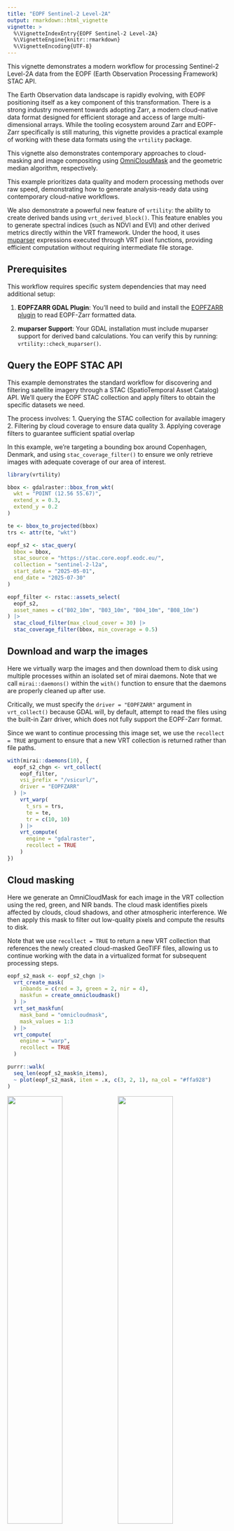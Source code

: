 ```yaml
---
title: "EOPF Sentinel-2 Level-2A"
output: rmarkdown::html_vignette
vignette: >
  %\VignetteIndexEntry{EOPF Sentinel-2 Level-2A}
  %\VignetteEngine{knitr::rmarkdown}
  %\VignetteEncoding{UTF-8}
---
```





This vignette demonstrates a modern workflow for processing Sentinel-2 
Level-2A data from the EOPF (Earth Observation Processing Framework) STAC API.

The Earth Observation data landscape is rapidly evolving, with EOPF positioning 
itself as a key component of this transformation. There is a strong industry 
movement towards adopting Zarr, a modern cloud-native data format designed for 
efficient storage and access of large multi-dimensional arrays. While the 
tooling ecosystem around Zarr and EOPF-Zarr specifically is still maturing, 
this vignette provides a practical example of working with these data formats 
using the `vrtility` package.

This vignette also demonstrates contemporary approaches to cloud-masking
and image compositing using [OmniCloudMask](https://github.com/DPIRD-DMA/OmniCloudMask) 
and the geometric median algorithm, respectively.


This example prioritizes data quality and modern processing methods over raw 
speed, demonstrating how to generate analysis-ready data using contemporary 
cloud-native workflows.

We also demonstrate a powerful new feature of `vrtility`: the ability to create 
derived bands using `vrt_derived_block()`. This feature enables you to generate 
spectral indices (such as NDVI and EVI) and other derived metrics directly within 
the VRT framework. Under the hood, it uses [muparser](https://github.com/beltoforion/muparser) 
expressions executed through VRT pixel functions, providing efficient computation 
without requiring intermediate file storage.

## Prerequisites

This workflow requires specific system dependencies that may need additional setup:

1. **EOPFZARR GDAL Plugin**: You'll need to build and install the 
[EOPFZARR plugin](https://github.com/EOPF-Sample-Service/GDAL-ZARR-EOPF) to read 
EOPF-Zarr formatted data.

2. **muparser Support**: Your GDAL installation must include muparser support 
for derived band calculations. You can verify this by running: `vrtility::check_muparser()`.

## Query the EOPF STAC API

This example demonstrates the standard workflow for discovering and filtering 
satellite imagery through a STAC (SpatioTemporal Asset Catalog) API. We'll 
query the EOPF STAC collection and apply filters to obtain the specific 
datasets we need.

The process involves:
1. Querying the STAC collection for available imagery
2. Filtering by cloud coverage to ensure data quality
3. Applying coverage filters to guarantee sufficient spatial overlap

In this example, we're targeting a bounding box around Copenhagen, Denmark, 
and using `stac_coverage_filter()` to ensure we only retrieve images with 
adequate coverage of our area of interest.


``` r
library(vrtility)

bbox <- gdalraster::bbox_from_wkt(
  wkt = "POINT (12.56 55.67)",
  extend_x = 0.3,
  extend_y = 0.2
)

te <- bbox_to_projected(bbox)
trs <- attr(te, "wkt")

eopf_s2 <- stac_query(
  bbox = bbox,
  stac_source = "https://stac.core.eopf.eodc.eu/",
  collection = "sentinel-2-l2a",
  start_date = "2025-05-01",
  end_date = "2025-07-30"
)

eopf_filter <- rstac::assets_select(
  eopf_s2,
  asset_names = c("B02_10m", "B03_10m", "B04_10m", "B08_10m")
) |>
  stac_cloud_filter(max_cloud_cover = 30) |>
  stac_coverage_filter(bbox, min_coverage = 0.5)
```

## Download and warp the images

Here we virtually warp the images and then download them to disk using multiple
processes within an isolated set of mirai daemons. Note that we call `mirai::daemons()`
within the `with()` function to ensure that the daemons are properly cleaned up
after use.

Critically, we must specify the `driver = "EOPFZARR"` argument in 
`vrt_collect()` because GDAL will, by default, attempt to read the files using
the built-in Zarr driver, which does not fully support the EOPF-Zarr format.

Since we want to continue processing this image set, we use the `recollect = TRUE` 
argument to ensure that a new VRT collection is returned rather than file paths.


``` r
with(mirai::daemons(10), {
  eopf_s2_chgn <- vrt_collect(
    eopf_filter,
    vsi_prefix = "/vsicurl/",
    driver = "EOPFZARR"
  ) |>
    vrt_warp(
      t_srs = trs,
      te = te,
      tr = c(10, 10)
    ) |>
    vrt_compute(
      engine = "gdalraster",
      recollect = TRUE
    )
})
```

## Cloud masking 

Here we generate an OmniCloudMask for each image in the VRT collection using the 
red, green, and NIR bands. The cloud mask identifies pixels affected by clouds, 
cloud shadows, and other atmospheric interference. We then apply this mask to 
filter out low-quality pixels and compute the results to disk.

Note that we use `recollect = TRUE` to return a new VRT collection that 
references the newly created cloud-masked GeoTIFF files, allowing us to continue 
working with the data in a virtualized format for subsequent processing steps.



``` r
eopf_s2_mask <- eopf_s2_chgn |>
  vrt_create_mask(
    inbands = c(red = 3, green = 2, nir = 4),
    maskfun = create_omnicloudmask()
  ) |>
  vrt_set_maskfun(
    mask_band = "omnicloudmask",
    mask_values = 1:3
  ) |>
  vrt_compute(
    engine = "warp",
    recollect = TRUE
  )

purrr::walk(
  seq_len(eopf_s2_mask$n_items),
  ~ plot(eopf_s2_mask, item = .x, c(3, 2, 1), na_col = "#ffa928")
)
```

<img src="figure/cloud-masking-1.png" width="50%" /><img src="figure/cloud-masking-2.png" width="50%" /><img src="figure/cloud-masking-3.png" width="50%" /><img src="figure/cloud-masking-4.png" width="50%" /><img src="figure/cloud-masking-5.png" width="50%" /><img src="figure/cloud-masking-6.png" width="50%" />

## Geometric median composite

Here we generate a geometric median composite from the cloud-masked images using 
`multiband_reduce()` with the `geomedian()` function. The geometric median is a 
robust statistical method that effectively reduces noise and preserves spectral 
characteristics while minimizing the influence of outliers and residual cloud 
contamination.

We use `mirai::daemons()` to parallelize the computation across multiple cores, 
significantly improving processing speed for this computationally intensive operation.




``` r
with(mirai::daemons(10), {
  eopf_s2_median <- multiband_reduce(
    eopf_s2_mask,
    reduce_fun = geomedian(),
    outfile = fs::file_temp(ext = ".tif"),
    recollect = TRUE
  )
})

plot(
  eopf_s2_median,
  c(3, 2, 1),
  na_col = "#ffa928"
)
```

![](figure/geomedian-1.png)


## Derived bands

Spectral indices are essential tools in remote sensing for extracting meaningful 
information from multi-band imagery. Common indices like NDVI (Normalized 
Difference Vegetation Index), EVI (Enhanced Vegetation Index), and others help 
identify vegetation health, water content, and other surface characteristics.

The `vrtility` package provides `vrt_derived_block()` for efficient creation of 
these derived bands. This function uses R's intuitive formula syntax to define 
band calculations, which are then automatically translated to muparser 
expressions and executed using VRT pixel functions. This approach provides 
memory-efficient computation without requiring intermediate file storage.

In this example, we'll calculate several useful indices and visualize the results:


``` r
exptest <- vrt_derived_block(
  eopf_s2_median,
  ndvi ~ (B08_10m - B04_10m) / (B08_10m + B04_10m),
  ndti ~ (B04_10m - B03_10m) / (B04_10m + B03_10m),
  evi ~ 2.5 * (B08_10m - B04_10m) / (B08_10m + 6 * B04_10m - 7.5 * B02_10m + 1),
  vgnirbi ~ (B03_10m - B08_10m) / (B03_10m + B08_10m)
)

print(exptest, pixfun = TRUE)
#> → <VRT Block>
#> VRT XML: [hidden]
#>   run print(x, xml = TRUE) to view
#> Pixel Function:
#> ndvi ~ ((B08_10m * 0.0001) - (B04_10m * 0.0001))/((B08_10m * 0.0001) + (B04_10m * 0.0001))                                        
#> ndti ~ ((B04_10m * 0.0001) - (B03_10m * 0.0001))/((B04_10m * 0.0001) + (B03_10m * 0.0001))                                        
#> evi ~ 2.5 * ((B08_10m * 0.0001) - (B04_10m * 0.0001))/((B08_10m * 0.0001) + 6 * (B04_10m * 0.0001) - 7.5 * (B02_10m * 0.0001) + 1)
#> vgnirbi ~ ((B03_10m * 0.0001) - (B08_10m * 0.0001))/((B03_10m * 0.0001) + (B08_10m * 0.0001))
#> 
#> 
#>  VRT SRS: 
#> PROJCS["unknown",GEOGCS["unknown",DATUM["Unknown based on WGS 84 ellipsoid",SPHEROID["WGS 84",6378137,298.257223563,AUTHORITY["EPSG","7030"]]],PRIMEM["Greenwich",0],UNIT["degree",0.0174532925199433,AUTHORITY["EPSG","9122"]]],PROJECTION["Lambert_Azimuthal_Equal_Area"],PARAMETER["latitude_of_center",55.67],PARAMETER["longitude_of_center",12.56],PARAMETER["false_easting",0],PARAMETER["false_northing",0],UNIT["metre",1],AXIS["Easting",EAST],AXIS["Northing",NORTH]]
#> Bounding Box: -18980 -22270 18980 22310
#> Pixel res: 10, 10
#> Assets: ndvi, ndti, evi, vgnirbi
#> No Data Value(s): NaN, NaN, NaN, NaN
#> Date Time: 2025-06-21 UTC

x <- vrt_compute(
  exptest,
  outfile = fs::file_temp(ext = ".tif")
)


purrr::walk(
  1:4,
  ~ plot_raster_src(
    x,
    band = .x,
    minmax_def = if (.x == 3) c(-1, 1) else NULL,
    col = grDevices::hcl.colors(10, "Inferno")
  )
)
```

<img src="figure/derived-bands-1.png" width="50%" /><img src="figure/derived-bands-2.png" width="50%" /><img src="figure/derived-bands-3.png" width="50%" /><img src="figure/derived-bands-4.png" width="50%" />


